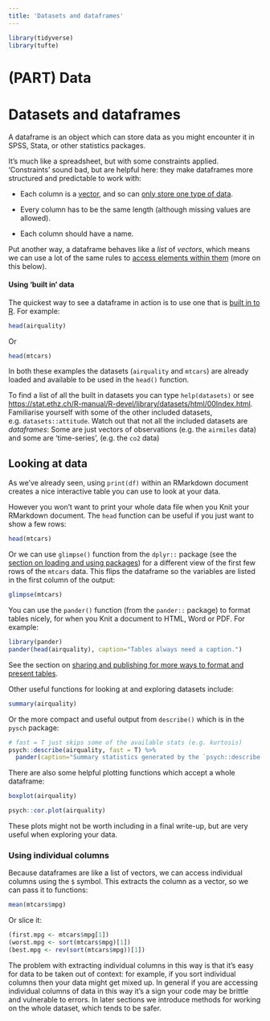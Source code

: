 ```yaml
---
title: 'Datasets and dataframes'
---
```

  

```r
library(tidyverse)
library(tufte)
```


# (PART) Data {- #data}


# Datasets and dataframes {#datasets-dataframes}

A dataframe is an object which can store data as you might encounter it in SPSS, Stata, or other statistics packages. 

It's much like a spreadsheet, but with some constraints applied. 
'Constraints' sound bad, but are helpful here: they make dataframes more structured and predictable to work with:

- Each column is a [vector](#vectors-and-lists), and so can [only store one type of data](#vectors-and-lists).

- Every column has to be the same length (although missing values are allowed).

- Each column should have a name.


Put another way, a dataframe behaves like a *list* of *vectors*, which means we can use a lot of the same rules to [access elements within them](#access-vector-elements) (more on this below).



#### Using 'built in' data {- #built-in-data}


The quickest way to see a dataframe in action is to use one that is [built in to R](https://stat.ethz.ch/R-manual/R-devel/library/datasets/html/00Index.html). For example:

```r
head(airquality)
```

Or

```r
head(mtcars)
```

In both these examples the datasets (`airquality` and `mtcars`) are already loaded and available to be used in the `head()` function.

[To find a list of all the built in datasets you can type `help(datasets)` or see <https://stat.ethz.ch/R-manual/R-devel/library/datasets/html/00Index.html>. Familiarise yourself with some of the other included datasets, e.g. `datasets::attitude`. Watch out that not all the included datasets are *dataframes*: Some are just vectors of observations (e.g. the `airmiles` data) and some are 'time-series', (e.g. the `co2` data)]{.exercise}





## Looking at data {- #looking-at-data}

As we've already seen, using `print(df)` within an RMarkdown document creates a nice interactive table you can use to look at your data.

However you won't want to print your whole data file when you Knit your RMarkdown document. The `head` function can be useful if you just want to show a few rows:

```r
head(mtcars)
```


Or we can use `glimpse()` function from the `dplyr::` package (see the [section on loading and using packages](#packages)) for a different view of the first few rows of the `mtcars` data. This flips the dataframe so the variables are listed in the first column of the output:

```r
glimpse(mtcars)
```


You can use the `pander()` function (from the `pander::` package) to format tables nicely, for when you Knit a document to HTML, Word or PDF. For example:

```r
library(pander)
pander(head(airquality), caption="Tables always need a caption.")
```


See the section on [sharing and publishing for more ways to format and present tables](#sharing-and-publication).


Other useful functions for looking at and exploring datasets include:

```r
summary(airquality)
```


Or the more compact and useful output from `describe()` which is in the `pysch` package:

```r
# fast = T just skips some of the available stats (e.g. kurtosis)
psych::describe(airquality, fast = T) %>% 
  pander(caption="Summary statistics generated by the `psych::describe()` function.")
```


There are also some helpful plotting functions which accept a whole dataframe:

```r
boxplot(airquality)
```

```r
psych::cor.plot(airquality)
```

These plots might not be worth including in a final write-up, but are very useful when exploring your data.




### Using individual columns {-}

Because dataframes are like a list of vectors, we can access individual columns using the `$` symbol. This extracts the column as a vector, so we can pass it to functions:

```r
mean(mtcars$mpg)
```

Or slice it:


```r
(first.mpg <- mtcars$mpg[1])
(worst.mpg <- sort(mtcars$mpg)[1])
(best.mpg <- rev(sort(mtcars$mpg))[1])
```



[The problem with extracting individual columns in this way is that it's easy for data to be taken out of context: for example, if you sort individual columns then your data might get mixed up.  In general if you are accessing individual columns of data in this way it's a sign your code may be brittle and vulnerable to errors. In later sections we introduce methods for working on the whole dataset, which tends to be safer.]{.admonition}











